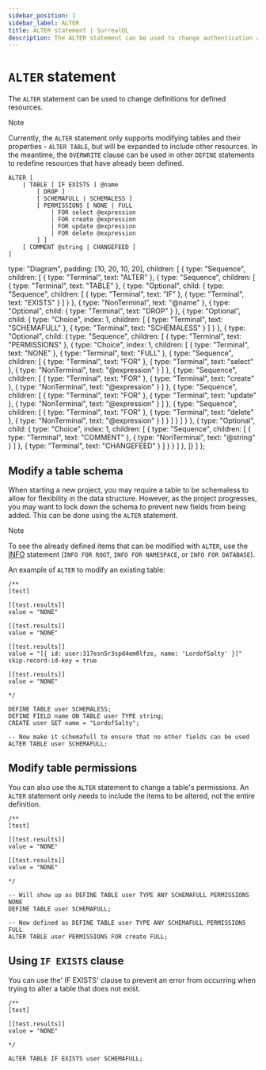 ```yaml
---
sidebar_position: 1
sidebar_label: ALTER
title: ALTER statement | SurrealQL
description: The ALTER statement can be used to change authentication access and behaviour, global parameters, table configurations, table events, schema definitions, and indexes.
---
```


# `ALTER` statement

<Since v="v2.0.0" />

The `ALTER` statement can be used to change definitions for defined resources.


> [!NOTE]
> Currently, the `ALTER` statement only supports modifying tables and their properties - `ALTER TABLE`, but will be expanded to include other resources. In the meantime, the `OVERWRITE` clause can be used in other `DEFINE` statements to redefine resources that have already been defined.

<Tabs syncKey="alter-statement">
  <TabItem label="SurrealQL Syntax">

```syntax title="SurrealQL Syntax"
ALTER [
	| TABLE [ IF EXISTS ] @name
		[ DROP ]
		[ SCHEMAFULL | SCHEMALESS ]
		[ PERMISSIONS [ NONE | FULL
			| FOR select @expression
			| FOR create @expression
			| FOR update @expression
			| FOR delete @expression
		] ]
    [ COMMENT @string | CHANGEFEED ]
]
```

  </TabItem>
  <TabItem label="Railroad Diagram">

  type: "Diagram",
  padding: [10, 20, 10, 20],
  children: [
    { type: "Sequence", children: [
      { type: "Terminal", text: "ALTER" },
      { type: "Sequence", children: [
        { type: "Terminal", text: "TABLE" },
        { type: "Optional", child: { type: "Sequence", children: [ { type: "Terminal", text: "IF" }, { type: "Terminal", text: "EXISTS" } ] } },
        { type: "NonTerminal", text: "@name" },
        { type: "Optional", child: { type: "Terminal", text: "DROP" } },
        { type: "Optional", child: { type: "Choice", index: 1, children: [ { type: "Terminal", text: "SCHEMAFULL" }, { type: "Terminal", text: "SCHEMALESS" } ] } },
        { type: "Optional", child: { type: "Sequence", children: [ { type: "Terminal", text: "PERMISSIONS" }, { type: "Choice", index: 1, children: [
          { type: "Terminal", text: "NONE" },
          { type: "Terminal", text: "FULL" },
          { type: "Sequence", children: [ { type: "Terminal", text: "FOR" }, { type: "Terminal", text: "select" }, { type: "NonTerminal", text: "@expression" } ] },
          { type: "Sequence", children: [ { type: "Terminal", text: "FOR" }, { type: "Terminal", text: "create" }, { type: "NonTerminal", text: "@expression" } ] },
          { type: "Sequence", children: [ { type: "Terminal", text: "FOR" }, { type: "Terminal", text: "update" }, { type: "NonTerminal", text: "@expression" } ] },
          { type: "Sequence", children: [ { type: "Terminal", text: "FOR" }, { type: "Terminal", text: "delete" }, { type: "NonTerminal", text: "@expression" } ] }
        ] } ] } },
        { type: "Optional", child: { type: "Choice", index: 1, children: [
          { type: "Sequence", children: [ { type: "Terminal", text: "COMMENT" }, { type: "NonTerminal", text: "@string" } ] },
          { type: "Terminal", text: "CHANGEFEED" }
        ] } }
      ] },
    ]}
  ]
};

<RailroadDiagram ast={alterAst} className="my-6" />

  </TabItem>
</Tabs>

## Modify a table schema

When starting a new project, you may require a table to be schemaless to allow for flexibility in the data structure. However, as the project progresses, you may want to lock down the schema to prevent new fields from being added. This can be done using the `ALTER` statement.

> [!NOTE]
> To see the already defined items that can be modified with `ALTER`, use the [INFO](/docs/surrealql/statements/info) statement (`INFO FOR ROOT`, `INFO FOR NAMESPACE`, or `INFO FOR DATABASE`).

An example of `ALTER` to modify an existing table:
```surql
/**
[test]

[[test.results]]
value = "NONE"

[[test.results]]
value = "NONE"

[[test.results]]
value = "[{ id: user:317esn5r3spd4em0lfze, name: 'LordofSalty' }]"
skip-record-id-key = true

[[test.results]]
value = "NONE"

*/

DEFINE TABLE user SCHEMALESS;
DEFINE FIELD name ON TABLE user TYPE string;
CREATE user SET name = "LordofSalty";

-- Now make it schemafull to ensure that no other fields can be used
ALTER TABLE user SCHEMAFULL;
```

## Modify table permissions

You can also use the `ALTER` statement to change a table's permissions. An `ALTER` statement only needs to include the items to be altered, not the entire definition.

```surql
/**
[test]

[[test.results]]
value = "NONE"

[[test.results]]
value = "NONE"

*/

-- Will show up as DEFINE TABLE user TYPE ANY SCHEMAFULL PERMISSIONS NONE
DEFINE TABLE user SCHEMAFULL;

-- Now defined as DEFINE TABLE user TYPE ANY SCHEMAFULL PERMISSIONS FULL
ALTER TABLE user PERMISSIONS FOR create FULL;
```

## Using `IF EXISTS` clause

You can use the' IF EXISTS' clause to prevent an error from occurring when trying to alter a table that does not exist.

```surql
/**
[test]

[[test.results]]
value = "NONE"

*/

ALTER TABLE IF EXISTS user SCHEMAFULL;
```
